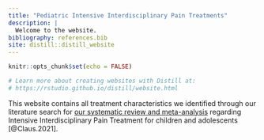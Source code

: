 ```yaml
---
title: "Pediatric Intensive Interdisciplinary Pain Treatments"
description: |
  Welcome to the website.
bibliography: references.bib
site: distill::distill_website
---
```


```r
knitr::opts_chunk$set(echo = FALSE)

# Learn more about creating websites with Distill at:
# https://rstudio.github.io/distill/website.html

```

This website contains all treatment characteristics we identified through our literature search for [our systematic review and meta-analysis](https://osf.io/jnzq5/)  regarding Intensive Interdisciplinary Pain Treatment for children and adolescents [@Claus.2021].

